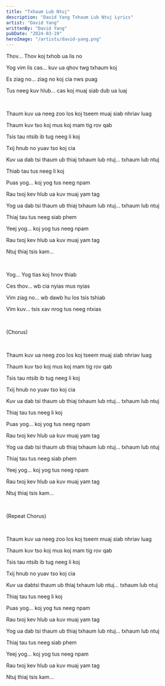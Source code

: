 ```yaml
---
title: "Txhaum Lub Ntuj"
description: "David Yang Txhaum Lub Ntuj Lyrics"
artist: "David Yang"
writtenBy: "David Yang"
pubDate: "2024-03-19"
heroImage: "/artists/david-yang.png"
---
```


Thov... Thov koj txhob ua lis no

Yog vim lis cas... kuv ua qhov twg txhaum koj

Es ziag no... ziag no koj cia nws puag

Tus neeg kuv hlub... cas koj muaj siab dub ua luaj

<br />

Thaum kuv ua neeg zoo los koj tseem muaj siab nhriav luag

Thaum kuv tso koj mus koj mam tig rov qab

Tsis tau ntsib ib tug neeg li koj

Txij hnub no yuav tso koj cia

Kuv ua dab tsi thaum ub thiaj txhaum lub ntuj... txhaum lub ntuj

Thiab tau tus neeg li koj

Puas yog... koj yog tus neeg npam

Rau txoj kev hlub ua kuv muaj yam tag

Yog ua dab tsi thaum ub thiaj txhaum lub ntuj... txhaum lub ntuj

Thiaj tau tus neeg siab phem

Yeej yog... koj yog tus neeg npam

Rau txoj kev hlub ua kuv muaj yam tag

Ntuj thiaj tsis kam...

<br />

Yog... Yog tias koj hnov thiab

Ces thov... wb cia nyias mus nyias

Vim ziag no... wb dawb hu los tsis tshiab

Vim kuv... tsis xav nrog tus neeg ntxias

<br />

(Chorus)

<br />

Thaum kuv ua neeg zoo los koj tseem muaj siab nhriav luag

Thaum kuv tso koj mus koj mam tig rov qab

Tsis tau ntsib ib tug neeg li koj

Txij hnub no yuav tso koj cia

Kuv ua dab tsi thaum ub thiaj txhaum lub ntuj... txhaum lub ntuj

Thiaj tau tus neeg li koj

Puas yog... koj yog tus neeg npam

Rau txoj kev hlub ua kuv muaj yam tag

Yog ua dab tsi thaum ub thiaj txhaum lub ntuj... txhaum lub ntuj

Thiaj tau tus neeg siab phem

Yeej yog... koj yog tus neeg npam

Rau txoj kev hlub ua kuv muaj yam tag

Ntuj thiaj tsis kam...

<br />

(Repeat Chorus)

<br />

Thaum kuv ua neeg zoo los koj tseem muaj siab nhriav luag

Thaum kuv tso koj mus koj mam tig rov qab

Tsis tau ntsib ib tug neeg li koj

Txij hnub no yuav tso koj cia

Kuv ua dabtsi thaum ub thiaj txhaum lub ntuj... txhaum lub ntuj

Thiaj tau tus neeg li koj

Puas yog... koj yog tus neeg npam

Rau txoj kev hlub ua kuv muaj yam tag

Yog ua dab tsi thaum ub thiaj txhaum lub ntuj... txhaum lub ntuj

Thiaj tau tus neeg siab phem

Yeej yog... koj yog tus neeg npam

Rau txoj kev hlub ua kuv muaj yam tag

Ntuj thiaj tsis kam...
